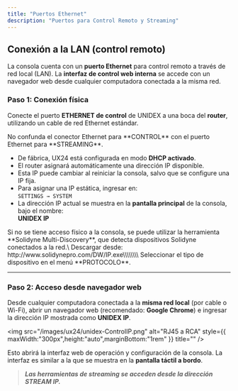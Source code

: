 ```yaml
---
title: "Puertos Ethernet"
description: "Puertos para Control Remoto y Streaming"
---
```


## Conexión a la LAN (control remoto)

La consola cuenta con un **puerto Ethernet** para control remoto a través de red local (LAN).  La **interfaz de control web interna** se accede con un navegador web desde cualquier computadora conectada a la misma red.

### Paso 1: Conexión física

Conecte el puerto **ETHERNET de control** de UNIDEX a una boca del **router**, utilizando un cable de red Ethernet estándar.

<Warning>
  No confunda el conector Ethernet para **CONTROL** con el puerto Ethernet para **STREAMING**.
</Warning>

- De fábrica, UX24 está configurada en modo **DHCP activado**.
- El router asignará automáticamente una dirección IP disponible.
- Esta IP puede cambiar al reiniciar la consola, salvo que se configure una IP fija.
- Para asignar una IP estática, ingresar en:\
  `SETTINGS → SYSTEM`
- La dirección IP actual se muestra en la **pantalla principal** de la consola, bajo el nombre:\
  **UNIDEX IP**

<Info>
  Si no se tiene acceso físico a la consola, se puede utilizar la herramienta **Solidyne Multi-Discovery**, que detecta dispositivos Solidyne conectados a la red.\
  Descargar desde: http://www.solidynepro.com/DW/IP.exe\\\\\\\\
  Seleccionar el tipo de dispositivo en el menú **PROTOCOLO**.
</Info>

---

### Paso 2: Acceso desde navegador web

Desde cualquier computadora conectada a la **misma red local** (por cable o Wi-Fi), abrir un navegador web (recomendado: **Google Chrome**) e ingresar la dirección IP mostrada como **UNIDEX IP**.

<img
  src="/images/ux24/unidex-ControlIP.png"
  alt="RJ45 a RCA"
  style={{ maxWidth:"300px",height:"auto",marginBottom:"1rem" }}
  title=""
/>

Esto abrirá la interfaz web de operación y configuración de la consola. La interfaz es similar a la que se muestra en la **pantalla táctil a bordo**.

> _____Las herramientas de streaming se acceden desde la dirección STREAM IP._____